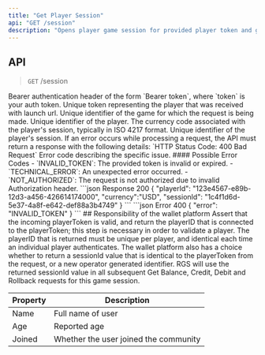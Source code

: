 ```yaml
---
title: "Get Player Session"
api: "GET /session"
description: "Opens player game session for provided player token and game UUID."
---
```

## API
>`GET` /session
<Tabs>
    <Tab title="Headers">
        <ParamField header="Authorization" type="string" required={true}>
            Bearer authentication header of the form `Bearer token`, where `token` is your auth token.
        </ParamField>
    </Tab>
    <Tab title="Query Parameters">
        <ParamField header="playerToken" type="string" required={true}>
            Unique token representing the player that was received with launch url.
        </ParamField>
        <ParamField header="gameUuid" type="string" required={true}>
            Unique identifier of the game for which the request is being made.
        </ParamField>
    </Tab>
    <Tab title="Response">
        <ResponseField name="playerId" type="string" required>
            Unique identifier of the player.
        </ResponseField>
        <ResponseField name="currency" type="string" required>
            The currency code associated with the player's session, typically in ISO 4217 format.
        </ResponseField>
        <ResponseField name="sessionId" type="string" required>
            Unique identifier of the player's session.
        </ResponseField>
    </Tab>
    <Tab title="Error">
        <Warning>If an error occurs while processing a request, the API must return a response with the following details: `HTTP Status Code: 400 Bad Request`</Warning>
        <ResponseField name="error_code" type="string" required>
            Error code describing the specific issue.
        </ResponseField>
        #### Possible Error Codes
        - `INVALID_TOKEN`: The provided token is invalid or expired.
        - `TECHNICAL_ERROR`: An unexpected error occurred.
        - `NOT_AUTHORIZED`: The request is not authorized due to invalid Authorization header.
    </Tab>
</Tabs>
<ResponseExample>
    ```json Response 200
    {
        "playerId": "123e4567-e89b-12d3-a456-426614174000",
        "currency":"USD",
        "sessionId": "1c4f1d6d-5e37-4a8f-e642-def88a3b4749"
    }
    ```
    ```json Error 400
    {
        "error": "INVALID_TOKEN"
    }
    ```
</ResponseExample>
## Responsibility of the wallet platform
<Warning>
    Assert that the incoming playerToken is valid, and return the playerID that is connected to the playerToken; this step is necessary in order to validate a player. The playerID that is returned must be unique per player, and identical each time an individual player authenticates.
    The wallet platform also has a choice whether to return a sessionId value that is identical to the playerToken from the request, or a new operator generated identifier. RGS will use the returned sessionId value in all subsequent Get Balance, Credit, Debit and Rollback requests for this game session.
</Warning>

| Property | Description                           |
| -------- | ------------------------------------- |
| Name     | Full name of user             |
| Age      | Reported age                          |
| Joined   | Whether the user joined the community |